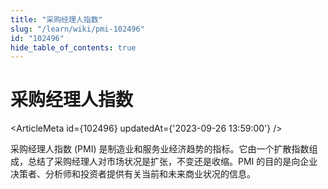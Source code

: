 ```yaml
---
title: "采购经理人指数"
slug: "/learn/wiki/pmi-102496"
id: "102496"
hide_table_of_contents: true
---
```



# 采购经理人指数

<ArticleMeta id={102496} updatedAt={'2023-09-26 13:59:00'} />
<div className='border-solid border-b border-t-0 my-4 border-[var(--ifm-color-gray-300)]' />

采购经理人指数 (PMI) 是制造业和服务业经济趋势的指标。它由一个扩散指数组成，总结了采购经理人对市场状况是扩张，不变还是收缩。PMI 的目的是向企业决策者、分析师和投资者提供有关当前和未来商业状况的信息。
